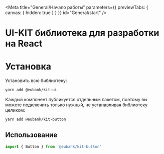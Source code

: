 
<Meta title="General/Начало работы" parameters={{ previewTabs: { canvas: { hidden: true } } }} id="General/start" />

# UI-KIT библиотека для разработки на React

# Установка

Установить всю библиотеку:

```bash
yarn add @eubank/kit-ui
```

Каждый компонент публикуется отдельным пакетом, поэтому вы можете подключить только нужный, не устанавливая библиотеку целиком:

```bash
yarn add @eubank/kit-button
```

## Использование

```jsx
import { Button } from '@eubank/kit-button'
```
